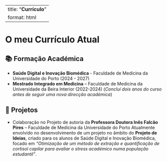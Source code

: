 
---
title: "**Currículo**"
format: html
---
<script>
document.addEventListener("DOMContentLoaded", function () {
    let cards = document.querySelectorAll(".projeto-card");
    cards.forEach((card, index) => {
        setTimeout(() => {
            card.classList.add("aparecer");
        }, index * 300);
    });
});
</script>


# **O meu Currículo Atual**

<div class="section-card">
## 📚 Formação Académica
- **Saúde Digital e Inovação Biomédica** - Faculdade de Medicina da Universidade do Porto (2024 - 2027)
- **Mestrado Integrado em Medicina** – Faculdade de Medicina da Universidade da Beira Interior (2022-2024) 
  (*Concluí dois anos do curso antes de seguir uma nova direcção académica*)
</div>

<div class="section-card">
## 🧪  Projetos 
- Colaboração no Projeto de autoria da **Professora Doutora Inês Falcão Pires** – Faculdade de Medicina da Universidade do Porto 
Atualmente envolvido no desenvolvimento de um projeto no âmbito do **Projeto de Ideias**, criado para os alunos de Saúde Digital e Inovação Biomédica, focado em *"Otimização de um método de extração e quantificação de cortisol capilar para avaliar o stress académico numa população estudantil"*.
</div>

